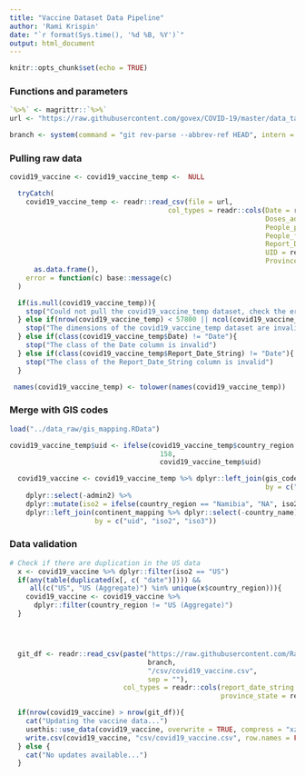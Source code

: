 ```yaml
---
title: "Vaccine Dataset Data Pipeline"
author: 'Rami Krispin'
date: "`r format(Sys.time(), '%d %B, %Y')`"
output: html_document
---
```


```r
knitr::opts_chunk$set(echo = TRUE)
```

### Functions and parameters

```r
`%>%` <- magrittr::`%>%`
url <- "https://raw.githubusercontent.com/govex/COVID-19/master/data_tables/vaccine_data/global_data/time_series_covid19_vaccine_global.csv"

branch <- system(command = "git rev-parse --abbrev-ref HEAD", intern = TRUE)
```

### Pulling raw data

```r
covid19_vaccine <- covid19_vaccine_temp <-  NULL

  tryCatch(
    covid19_vaccine_temp <- readr::read_csv(file = url,
                                       col_types = readr::cols(Date = readr::col_date(format = "%Y-%m-%d"),
                                                               Doses_admin = readr::col_number(),
                                                               People_partially_vaccinated = readr::col_number(),
                                                               People_fully_vaccinated = readr::col_number(),
                                                               Report_Date_String = readr::col_date(format = "%Y-%m-%d"),
                                                               UID = readr::col_number(),
                                                               Province_State = readr::col_character())) %>%
      as.data.frame(),
    error = function(c) base::message(c)
  )

  if(is.null(covid19_vaccine_temp)){
    stop("Could not pull the covid19_vaccine_temp dataset, check the error")
  } else if(nrow(covid19_vaccine_temp) < 57800 || ncol(covid19_vaccine_temp) != 8){
    stop("The dimensions of the covid19_vaccine_temp dataset are invalid")
  } else if(class(covid19_vaccine_temp$Date) != "Date"){
    stop("The class of the Date column is invalid")
  } else if(class(covid19_vaccine_temp$Report_Date_String) != "Date"){
    stop("The class of the Report_Date_String column is invalid")
  }

 names(covid19_vaccine_temp) <- tolower(names(covid19_vaccine_temp))
```


### Merge with GIS codes

```r
load("../data_raw/gis_mapping.RData")

covid19_vaccine_temp$uid <- ifelse(covid19_vaccine_temp$country_region == "Taiwan*" & is.na(covid19_vaccine_temp$uid),
                                     158,
                                     covid19_vaccine_temp$uid)

  covid19_vaccine <- covid19_vaccine_temp %>% dplyr::left_join(gis_code_mapping %>% dplyr::select(- country_region, - province_state),
                                                               by = c("uid")) %>%
    dplyr::select(-admin2) %>%
    dplyr::mutate(iso2 = ifelse(country_region == "Namibia", "NA", iso2)) %>%
    dplyr::left_join(continent_mapping %>% dplyr::select(-country_name),
                     by = c("uid", "iso2", "iso3"))
```


### Data validation

```r
# Check if there are duplication in the US data
  x <- covid19_vaccine %>% dplyr::filter(iso2 == "US")
  if(any(table(duplicated(x[, c( "date")]))) &&
     all(c("US", "US (Aggregate)") %in% unique(x$country_region))){
    covid19_vaccine <- covid19_vaccine %>%
      dplyr::filter(country_region != "US (Aggregate)")
  }




  git_df <- readr::read_csv(paste("https://raw.githubusercontent.com/RamiKrispin/coronavirus/",
                                  branch,
                                  "/csv/covid19_vaccine.csv",
                                  sep = ""),
                            col_types = readr::cols(report_date_string = readr::col_date(format = "%Y-%m-%d"),
                                                    province_state = readr::col_character()))

  if(nrow(covid19_vaccine) > nrow(git_df)){
    cat("Updating the vaccine data...")
    usethis::use_data(covid19_vaccine, overwrite = TRUE, compress = "xz")
    write.csv(covid19_vaccine, "csv/covid19_vaccine.csv", row.names = FALSE)
  } else {
    cat("No updates available...")
  }
```

